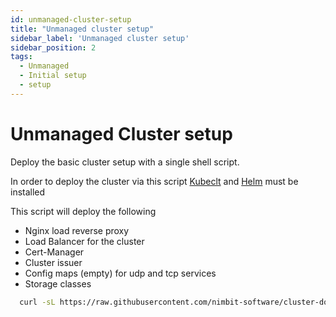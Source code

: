 ```yaml
---
id: unmanaged-cluster-setup
title: "Unmanaged cluster setup"
sidebar_label: 'Unmanaged cluster setup'
sidebar_position: 2
tags:
  - Unmanaged
  - Initial setup
  - setup
---
```



# Unmanaged Cluster setup



Deploy the basic cluster setup with a single shell script. 

In order to deploy the cluster via this script [Kubeclt](https://kubernetes.io/docs/tasks/tools/) and [Helm](https://helm.sh/docs/intro/install/) must be installed

This script will deploy the following 



- Nginx load reverse proxy
- Load Balancer for the cluster
- Cert-Manager
- Cluster issuer 
- Config maps (empty) for udp and tcp services
- Storage classes

<Tabs>
<TabItem value="azure" label="Azure" default>

````bash
  curl -sL https://raw.githubusercontent.com/nimbit-software/cluster-docs/master/static/bash/unmanaged-azure.sh | bash  
````

</TabItem>
</Tabs>
